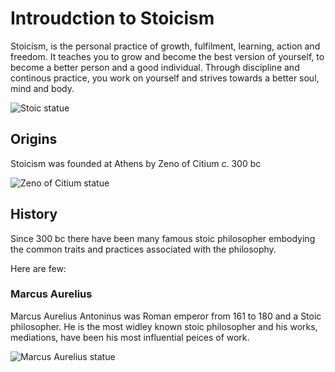 # Introudction to Stoicism 

Stoicism, is the personal practice of growth, fulfilment, learning, action and freedom.
It teaches you to grow and become the best version of yourself, to become a better person and a good individual.
Through discipline and continous practice, you work on yourself and strives towards a better soul, mind and body.

![Stoic statue](../public/assets/stoic-statue.jpg)

## Origins

Stoicism was founded at Athens by Zeno of Citium c. 300 bc 

![Zeno of Citium statue](../public/assets/zeno-of-citium.webp)

## History

Since 300 bc there have been many famous stoic philosopher embodying the common traits and practices associated with the philosophy.

Here are few:

### Marcus Aurelius

Marcus Aurelius Antoninus was Roman emperor from 161 to 180 and a Stoic philosopher. He is the most widley known stoic philosopher
and his works, mediations, have been his most influential peices of work.

![Marcus Aurelius statue](../public/assets/marcus-aurelius.JPG)
